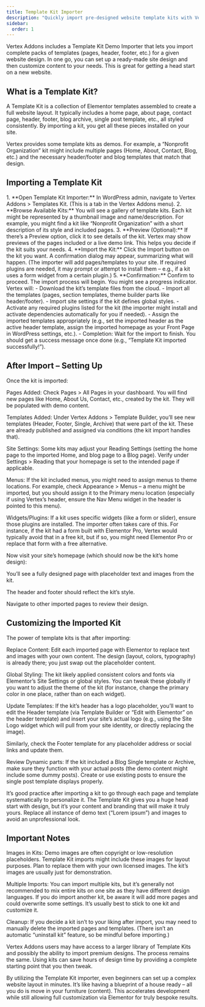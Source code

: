 ```yaml
---
title: Template Kit Importer
description: "Quickly import pre-designed website template kits with Vertex Addons’ Template Kit feature to jumpstart your site design."
sidebar:
  order: 1
---
```


Vertex Addons includes a Template Kit Demo Importer that lets you import complete packs of templates (pages, header, footer, etc.) for a given website design. In one go, you can set up a ready-made site design and then customize content to your needs. This is great for getting a head start on a new website.

## What is a Template Kit?

A Template Kit is a collection of Elementor templates assembled to create a full website layout. It typically includes a home page, about page, contact page, header, footer, blog archive, single post template, etc., all styled consistently. By importing a kit, you get all these pieces installed on your site.

Vertex provides some template kits as demos. For example, a “Nonprofit Organization” kit might include multiple pages (Home, About, Contact, Blog, etc.) and the necessary header/footer and blog templates that match that design.

## Importing a Template Kit
<Steps>
1. **Open Template Kit Importer:** In WordPress admin, navigate to Vertex Addons > Templates Kit. (This is a tab in the Vertex Addons menu).
2. **Browse Available Kits:** You will see a gallery of template kits. Each kit might be represented by a thumbnail image and name/description. For example, you might find a kit like “Nonprofit Organization” with a short description of its style and included pages.
3. **Preview (Optional):** If there’s a Preview option, click it to see details of the kit. Vertex may show previews of the pages included or a live demo link. This helps you decide if the kit suits your needs.
4. **Import the Kit:** Click the Import button on the kit you want. A confirmation dialog may appear, summarizing what will happen. (The importer will add pages/templates to your site. If required plugins are needed, it may prompt or attempt to install them – e.g., if a kit uses a form widget from a certain plugin.)
5. **Confirmation:** Confirm to proceed. The import process will begin. You might see a progress indicator. Vertex will:
   - Download the kit’s template files from the cloud.
   - Import all the templates (pages, section templates, theme builder parts like header/footer).
   - Import site settings if the kit defines global styles.
   - Activate any required plugins listed for the kit (the importer might install and activate dependencies automatically for you if needed).
   - Assign the imported templates appropriately (e.g., set the imported header as the active header template, assign the imported homepage as your Front Page in WordPress settings, etc.).
   - Completion: Wait for the import to finish. You should get a success message once done (e.g., “Template Kit imported successfully!”).
</Steps>

## After Import – Setting Up

Once the kit is imported:

Pages Added: Check Pages > All Pages in your dashboard. You will find new pages like Home, About Us, Contact, etc., created by the kit. They will be populated with demo content.

Templates Added: Under Vertex Addons > Template Builder, you’ll see new templates (Header, Footer, Single, Archive) that were part of the kit. These are already published and assigned via conditions (the kit import handles that).

Site Settings: Some kits may adjust your Reading Settings (setting the home page to the imported Home, and blog page to a Blog page). Verify under Settings > Reading that your homepage is set to the intended page if applicable.

Menus: If the kit included menus, you might need to assign menus to theme locations. For example, check Appearance > Menus – a menu might be imported, but you should assign it to the Primary menu location (especially if using Vertex’s header, ensure the Nav Menu widget in the header is pointed to this menu).

Widgets/Plugins: If a kit uses specific widgets (like a form or slider), ensure those plugins are installed. The importer often takes care of this. For instance, if the kit had a form built with Elementor Pro, Vertex would typically avoid that in a free kit, but if so, you might need Elementor Pro or replace that form with a free alternative.

Now visit your site’s homepage (which should now be the kit’s home design):

You’ll see a fully designed page with placeholder text and images from the kit.

The header and footer should reflect the kit’s style.

Navigate to other imported pages to review their design.

## Customizing the Imported Kit

The power of template kits is that after importing:

Replace Content: Edit each imported page with Elementor to replace text and images with your own content. The design (layout, colors, typography) is already there; you just swap out the placeholder content.

Global Styling: The kit likely applied consistent colors and fonts via Elementor’s Site Settings or global styles. You can tweak these globally if you want to adjust the theme of the kit (for instance, change the primary color in one place, rather than on each widget).

Update Templates: If the kit’s header has a logo placeholder, you’ll want to edit the Header template (via Template Builder or “Edit with Elementor” on the header template) and insert your site’s actual logo (e.g., using the Site Logo widget which will pull from your site identity, or directly replacing the image).

Similarly, check the Footer template for any placeholder address or social links and update them.

Review Dynamic parts: If the kit included a Blog Single template or Archive, make sure they function with your actual posts (the demo content might include some dummy posts). Create or use existing posts to ensure the single post template displays properly.

<Aside type="tip">It’s good practice after importing a kit to go through each page and template systematically to personalize it. The Template Kit gives you a huge head start with design, but it’s your content and branding that will make it truly yours. Replace all instance of demo text (“Lorem ipsum”) and images to avoid an unprofessional look.</Aside>

## Important Notes

Images in Kits: Demo images are often copyright or low-resolution placeholders. Template Kit imports might include these images for layout purposes. Plan to replace them with your own licensed images. The kit’s images are usually just for demonstration.

Multiple Imports: You can import multiple kits, but it’s generally not recommended to mix entire kits on one site as they have different design languages. If you do import another kit, be aware it will add more pages and could overwrite some settings. It’s usually best to stick to one kit and customize it.

Cleanup: If you decide a kit isn’t to your liking after import, you may need to manually delete the imported pages and templates. (There isn’t an automatic “uninstall kit” feature, so be mindful before importing.)

<Aside type="note">Vertex Addons <Badge text="Pro" /> users may have access to a larger library of Template Kits and possibly the ability to import premium designs. The process remains the same. Using kits can save hours of design time by providing a complete starting point that you then tweak.</Aside>

By utilizing the Template Kit importer, even beginners can set up a complex website layout in minutes. It’s like having a blueprint of a house ready – all you do is move in your furniture (content). This accelerates development while still allowing full customization via Elementor for truly bespoke results.
